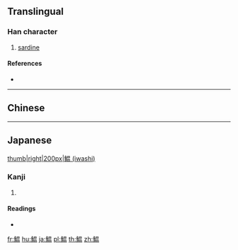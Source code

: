 {{character info/new}}
{{also|鳁|鰮}}
==Translingual==
{{Han simplified forms|鰮|鰛|鳁}}

===Han character===
{{Han char|rn=195|rad=魚|as=09|sn=20|four=|canj=NFABT}}

# [[sardine]]

====References====
* {{Han ref|kx=1475.161|hdz=74701.070|uh=9C1B|ud=39963}}

----

==Chinese==
{{zh-see|鰮|v}}

----

==Japanese==
[[file:Sardinops melanostictus.jpg|thumb|right|200px|鰛 (iwashi)]]

===Kanji===
{{ja-kanji|grade=|rs=魚09|style=s|kyu=鰮}}

# {{alternate form of|鰯|lang=ja}}

====Readings====
* {{ja-readings|on=[[おん]] (on)|kun=[[いわし]] (iwashi)}}

[[fr:鰛]]
[[hu:鰛]]
[[ja:鰛]]
[[pl:鰛]]
[[th:鰛]]
[[zh:鰛]]